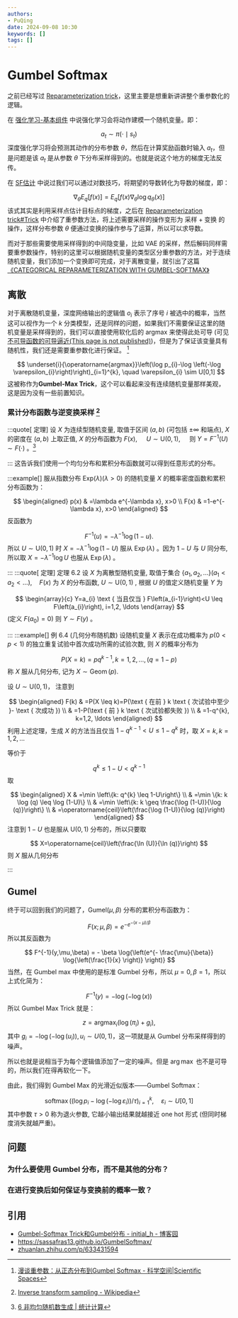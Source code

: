 ```yaml
---
authors:
- PuQing
date: 2024-09-08 10:30
keywords: []
tags: []
---
```

# Gumbel Softmax

之前已经写过 [Reparameterization trick](./88266565)，这里主要是想重新讲讲整个重参数化的逻辑。

在 [强化学习-基本组件](./799ce111) 中说强化学习会将动作建模一个随机变量。即：

$$
a_{t} \sim \pi(\cdot \mid s_{t})
$$
深度强化学习将会预测其动作的分布参数 $\theta$，然后在计算奖励函数时输入 $a_{t}$，但是问题是该 $a_{t}$ 是从参数 $\theta$ 下分布<Highlight>采样</Highlight>得到的。也就是说这个地方的梯度无法反传。


<!--truncate-->
在 [SF估计](./88266565#%5Ec5d6c1) 中说过我们可以通过对数技巧，将期望的导数转化为导数的梯度，即：

$$
\nabla_{\theta} E_{q}\left[f(x)\right]=E_{q}\left[f(x) \nabla_{\theta} \log q_{\theta}(x)\right]
$$
该式其实是利用采样点估计目标点的梯度，之后在 [Reparameterization trick#Trick](./88266565#trick) 中介绍了重参数方法，将上述需要采样的操作变形为 $\text{采样}+\text{变换}$ 的操作，这样分布参数 $\theta$ 便通过变换的操作参与了运算，所以可以求导数。

而对于那些需要使用采样得到的中间隐变量，比如 VAE 的采样，然后解码同样需要重参数操作，特别的这里可以根据随机变量的类型区分重参数的方法，对于连续随机变量，我们添加一个变换即可完成，对于离散变量，就引出了这篇 [《CATEGORICAL REPARAMETERIZATION  WITH GUMBEL-SOFTMAX》](https://arxiv.org/abs/1611.01144)

## 离散

对于离散随机变量，深度网络输出的逻辑值 $o_{i}$ 表示了序号 $i$ 被选中的概率，当然这可以视作为一个 $k$ 分类模型，还是同样的问题，如果我们不需要保证这里的随机变量是采样得到的，我们可以直接使用软化后的 $\mathrm{argmax}$ 来使得此处可导 (可见 [不可导函数的可导逼近(This page is not published)](./404))，但是为了保证该变量具有随机性，我们还是需要重参数化进行保证。 [^1]

$$
\underset{i}{\operatorname{argmax}}\left(\log p_{i}-\log \left(-\log \varepsilon_{i}\right)\right)_{i=1}^{k}, \quad \varepsilon_{i} \sim U[0,1]
$$
这被称作为**Gumbel-Max Trick**，这个可以看起来没有连续随机变量那样美观，这是因为没有一些前置知识。

### 累计分布函数与逆变换采样 [^2]

:::quote[ 定理]
设 $X$ 为连续型随机变量, 取值于区间 $(a, b)$  (可包括 $\pm\infty$ 和端点),  $X$ 的密度在 $(a,b)$ 上取正值,  $X$ 的分布函数为 $F(x)$, $\quad U \sim \mathrm{U}(0,1), \quad$ 则 $Y=F^{-1}(U) \sim F(\cdot)$ 。[^3]

:::
这告诉我们使用一个均匀分布和累积分布函数就可以得到任意形式的分布。

:::example[]
服从指数分布 $\mathrm{Exp}(\lambda)(\lambda>0)$ 的随机变量 $X$ 的概率密度函数和累积分布函数为：

$$
\begin{aligned}
p(x) & =\lambda e^{-\lambda x}, x>0 \\
F(x) & =1-e^{-\lambda x}, x>0
\end{aligned} 
$$
反函数为

$$
F^{-1}(u)=-\lambda^{-1} \log (1-u) .
$$
所以 $U \sim \mathrm{U}(0,1)$ 时 $X=-\lambda^{-1} \log (1-U)$ 服从 $\operatorname{Exp}(\lambda)$  。因为 $1-U$ 与 $U$ 同分布, 所以取 $X=-\lambda^{-1} \log U$ 也服从 $\operatorname{Exp}(\lambda)$  。

:::
:::quote[ 定理]
定理 6.2 设 $X$ 为离散型随机变量, 取值于集合 $\left\{a_{1}, a_{2}, \ldots\right\}\left(a_{1}<a_{2}<\ldots\right), \quad F(x)$ 为 $X$ 的分布函数,  $U \sim \mathrm{U}(0,1)$ , 根据 $U$ 的值定义随机变量 $Y$ 为

$$
\begin{array}{c}
Y=a_{i} \text { 当且仅当 } F\left(a_{i-1}\right)<U \leq F\left(a_{i}\right), i=1,2, \ldots
\end{array}
$$
(定义 $F\left(a_{0}\right)=0$) 则 $Y \sim F(y)$ 。

:::
:::example[]
例 6.4 (几何分布随机数) 设随机变量 $X$ 表示在成功概率为 $p(0<p <1)$ 的独立重复试验中首次成功所需的试验次数, 则 $X$ 的概率分布为

$$
P(X=k)=p q^{k-1}, k=1,2, \ldots,(q=1-p)
$$
称 $X$ 服从几何分布, 记为 $X \sim \operatorname{Geom}(p)$.

设 $U\sim \mathrm{U}(0,1)$， 注意到

$$
\begin{aligned}
F(k) & =P(X \leq k)=P(\text { 在前 } k \text { 次试验中至少 }- \text { 次成功 }) \\
& =1-P(\text { 前 } k \text { 次试验都失败 }) \\
& =1-q^{k}, k=1,2, \ldots
\end{aligned} 
$$
利用上述定理，生成 $X$ 的方法当且仅当 $1-q^{k-1}<U \leq 1-q^{k}$ 时，取 $X=k,k=1,2,\dots$

等价于

$$
q^{k} \leq 1-U<q^{k-1} 
$$
取

$$
\begin{aligned}
X & =\min \left\{k: q^{k} \leq 1-U\right\} \\
& =\min \{k: k \log (q) \leq \log (1-U)\} \\
& =\min \left\{k: k \geq \frac{\log (1-U)}{\log (q)}\right\} \\
& =\operatorname{ceil}\left(\frac{\log (1-U)}{\log (q)}\right)
\end{aligned} 
$$
注意到 $1-U$ 也是服从 $\mathrm{U}(0,1)$ 分布的，所以只要取

$$
X=\operatorname{ceil}\left(\frac{\ln (U)}{\ln (q)}\right) 
$$
则 $X$ 服从几何分布

:::
## Gumel

终于可以回到我们的问题了，$\mathrm{Gumel}(\mu,\beta)$ 分布的累积分布函数为：

$$
F(x ; \mu, \beta)=e^{-e^{-(x-\mu) / \beta}}
$$
所以其反函数为

$$
F^{-1}(y,\mu,\beta) = - \beta \log{\left(e^{- \frac{\mu}{\beta}} \log{\left(\frac{1}{x} \right)} \right)}
$$
当然，在 $\mathrm{Gumbel \ max }$ 中使用的是标准 $\mathrm{Gumbel}$ 分布，所以 $\mu=0,\beta=1$，所以上式化简为：

$$
F^{-1}(y) = -\log \left( -\log(x) \right) 
$$
所以 $\mathrm{Gumbel\ Max\ Trick}$ 就是：

$$
z=\operatorname{argmax}_{i}\left(\log \left(\pi_{i}\right)+g_{i}\right),
$$
其中 $g_{i}=-\log \left(-\log \left(u_{i}\right)\right), u_{i} \sim U(0,1)$，这一项就是从 $\mathrm{Gumbel}$ 分布采样得到的噪声。

所以也就是说相当于为每个逻辑值添加了一定的噪声。但是 $\arg \max$ 也不是可导的，所以我们在得再软化一下。

由此，我们得到 $\mathrm{Gumbel\ Max}$ 的光滑近似版本——$\mathrm{Gumbel\ Softmax}$：

$$
\operatorname{softmax}\left(\left(\log p_{i}-\log \left(-\log \varepsilon_{i}\right)\right) / \tau\right)_{i=1}^{k}, \quad \varepsilon_{i} \sim U[0,1]
$$
其中参数 $\tau>0$ 称为退火参数, 它越小输出结果就越接近 $\mathrm{one\ hot}$ 形式 (但同时梯度消失就越严重)。

## 问题

### 为什么要使用 Gumbel 分布，而不是其他的分布？

### 在进行变换后如何保证与变换前的概率一致？

## 引用

- [Gumbel-Softmax Trick和Gumbel分布 - initial_h - 博客园](https://www.cnblogs.com/initial-h/p/9468974.html)
- https://sassafras13.github.io/GumbelSoftmax/
- [zhuanlan.zhihu.com/p/633431594](https://zhuanlan.zhihu.com/p/633431594)

[^1]:[漫谈重参数：从正态分布到Gumbel Softmax - 科学空间|Scientific Spaces](https://spaces.ac.cn/archives/6705#%E8%83%8C%E5%90%8E%E7%9A%84%E6%95%85%E4%BA%8B)
[^2]:[Inverse transform sampling - Wikipedia](https://en.wikipedia.org/wiki/Inverse_transform_sampling)
[^3]:[6 非均匀随机数生成 | 统计计算](https://www.math.pku.edu.cn/teachers/lidf/docs/statcomp/html/_statcompbook/rng-nonuni.html#rng-nonuni-revtran-cont)
